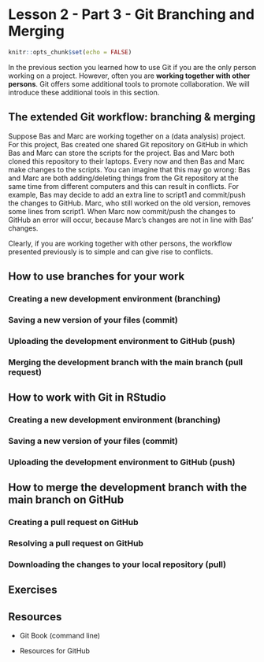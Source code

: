 # Lesson 2 - Part 3 - Git Branching and Merging

```r
knitr::opts_chunk$set(echo = FALSE)
```

In the previous section you learned how to use Git if you are the only person working on a project. However, often you are **working together with other persons**. Git offers some additional tools to promote collaboration. We will introduce these additional tools in this section.

## The extended Git workflow: branching & merging

Suppose Bas and Marc are working together on a (data analysis) project. For this project, Bas created one shared Git repository on GitHub in which Bas and Marc can store the scripts for the project. Bas and Marc both cloned this repository to their laptops. Every now and then Bas and Marc make changes to the scripts. You can imagine that this may go wrong: Bas and Marc are both adding/deleting things from the Git repository at the same time from different computers and this can result in conflicts. For example, Bas may decide to add an extra line to script1 and commit/push the changes to GitHub. Marc, who still worked on the old version, removes some lines from script1. When Marc now commit/push the changes to GitHub an error will occur, because Marc's changes are not in line with Bas' changes. 

Clearly, if you are working together with other persons, the workflow presented previously is to simple and can give rise to conflicts. 

## How to use branches for your work

### Creating a new development environment (branching)

### Saving a new version of your files (commit)

### Uploading the development environment to GitHub (push)

### Merging the development branch with the main branch (pull request)




## How to work with Git in RStudio

### Creating a new development environment (branching)

### Saving a new version of your files (commit)

### Uploading the development environment to GitHub (push)




## How to merge the development branch with the main branch on GitHub

### Creating a pull request on GitHub

### Resolving a pull request on GitHub

### Downloading the changes to your local repository (pull)




## Exercises





## Resources

- Git Book (command line)

- Resources for GitHub

